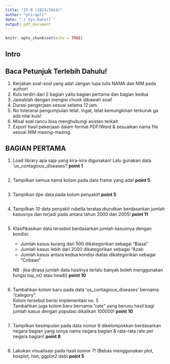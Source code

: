 ```yaml
---
title: "IF-B (2023/2024)"
author: "plirapli"
date: "`r Sys.Date()`"
output: pdf_document
---
```


```r
knitr::opts_chunk$set(echo = TRUE)
```

## Intro

## Baca Petunjuk Terlebih Dahulu!

1.  Kerjakan soal-soal yang ada! Jangan lupa tulis NAMA dan NIM pada author!
2.  Kuis terdiri dari 2 bagian yaitu bagian pertama dan bagian kedua
3.  Jawablah dengan mengisi chunk dibawah soal!
4.  Durasi pengerjaan sesuai selama 12 jam.
5.  No toleransi pengumpulan telat. Ingat, telat kemungkinan terburuk ga ada nilai kuis!
6.  Misal soal rancu bisa menghubungi asisten terkait
7.  Export hasil pekerjaan dalam format PDF/Word & sesuaikan nama file sesuai NIM masing-masing.

## BAGIAN PERTAMA

1.  Load library apa saja yang kira-kira digunakan! Lalu gunakan data 'us_contagious_diseases'! **point 1**

```r

```

2.  Tampilkan semua nama kolom pada data frame yang ada! **point 5**

```r

```

3.  Tampilkan tipe data pada kolom penyakit! **point 5**

```r

```

4.  Tampilkan 10 data penyakit rubella teratas diurutkan berdasarkan jumlah kasusnya dan terjadi pada antara tahun 2000 dan 2005! **point 11**

```r

```

5.  Klasifikasikan data tersebut berdasarkan jumlah kasusnya dengan kondisi:

    -   Jumlah kasus kurang dari 500 dikategorikan sebagai "Biasa"
    -   Jumlah kasus lebih dari 2000 dikategorikan sebagai "Azab
    -   Jumlah kasus antara kedua kondisi diatas dikategorikan sebagai "Cobaan"\

    NB : jika dirasa jumlah data hasilnya terlalu banyak boleh menggunakan fungsi top_n() atau head() **point 10**

```r

```

6.  Tambahkan kolom baru pada data 'us_contagious_diseases' bernama "category".\
    Kolom tersebut berisi implementasi no. 5\
    Tambahkan juga kolom baru bernama "rate" yang berusu hasil bagi jumlah kasus dengan populasi dikalikan 100000! **point 10**

```r

```

7.  Tampilkan kesimpulan pada data nomor 6 dikelompokkan berdasarkan negara bagian yang isinya nama negara bagian & rata-rata rate per negara bagian! **point 8**

```r

```

8.  Lakukan visualisasi pada hasil nomor 7! (Bebas menggunakan plot, boxplot, hist, ggplot2 dsb) **point 5**

```r

```

